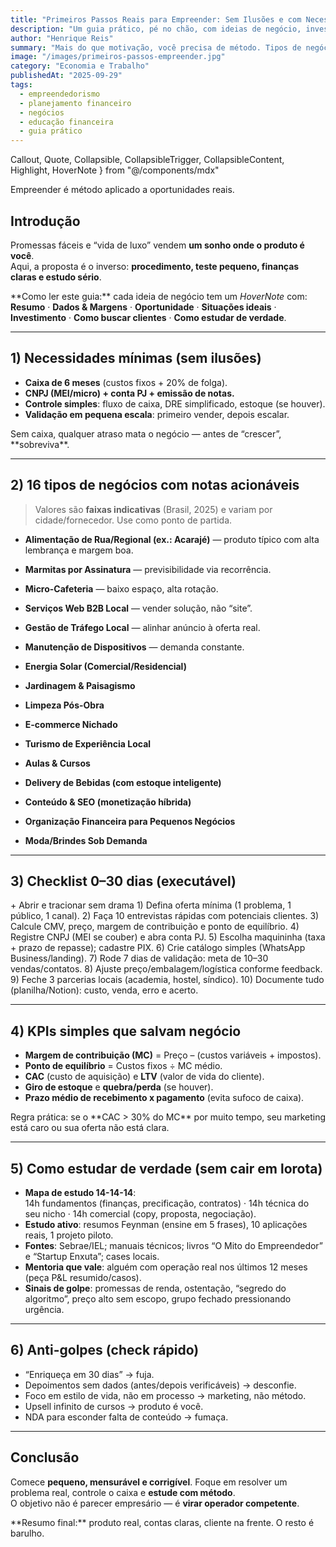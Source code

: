 ```yaml
---
title: "Primeiros Passos Reais para Empreender: Sem Ilusões e com Necessidades Mínimas"
description: "Um guia prático, pé no chão, com ideias de negócio, investimentos mínimos, como buscar clientes e como estudar de verdade — sem gurus."
author: "Henrique Reis"
summary: "Mais do que motivação, você precisa de método. Tipos de negócio com notas acionáveis (hover), checklists de 30 dias, KPIs essenciais e um plano de estudo enxuto."
image: "/images/primeiros-passos-empreender.jpg"
category: "Economia e Trabalho"
publishedAt: "2025-09-29"
tags:
  - empreendedorismo
  - planejamento financeiro
  - negócios
  - educação financeira
  - guia prático
---
```


  Callout,
  Quote,
  Collapsible,
  CollapsibleTrigger,
  CollapsibleContent,
  Highlight,
  HoverNote
} from "@/components/mdx"

<Quote author="Peter Drucker">
Empreender é método aplicado a oportunidades reais.
</Quote>

## Introdução

Promessas fáceis e “vida de luxo” vendem **um sonho onde o produto é você**.  
Aqui, a proposta é o inverso: **procedimento, teste pequeno, finanças claras e estudo sério**.

<Callout variant="neutral">
**Como ler este guia:** cada ideia de negócio tem um <em>HoverNote</em> com: <strong>Resumo</strong> · <strong>Dados & Margens</strong> · <strong>Oportunidade</strong> · <strong>Situações ideais</strong> · <strong>Investimento</strong> · <strong>Como buscar clientes</strong> · <strong>Como estudar de verdade</strong>.
</Callout>

---

## 1) Necessidades mínimas (sem ilusões)

- **Caixa de 6 meses** (custos fixos + 20% de folga).  
- **CNPJ (MEI/micro) + conta PJ + emissão de notas.**  
- **Controle simples**: fluxo de caixa, DRE simplificado, estoque (se houver).  
- **Validação em pequena escala**: primeiro vender, depois escalar.

<Highlight>
Sem caixa, qualquer atraso mata o negócio — antes de “crescer”, **sobreviva**.
</Highlight>

---

## 2) 16 tipos de negócios com notas acionáveis

> Valores são **faixas indicativas** (Brasil, 2025) e variam por cidade/fornecedor. Use como ponto de partida.

- <HoverNote note="
Resumo: Barraca/food truck/lanchinho de rua com foco regional (ex.: acarajé/abará/vatapá).
Dados & Margens: Ticket R$15–40; CMV 25–40%; margem bruta 60–75% se compras forem bem negociadas.
Oportunidade: Turismo/cidades litorâneas; eventos; pontos com fluxo noturno.
Situações ideais: Quem já cozinha bem; acesso a insumos e ponto estratégico; licença sanitária em dia.
Investimento: R$6k–25k (estrutura, tacho/fogareiro, utensílios, freezer, licenças).
Como buscar clientes: Cardápio visual + WhatsApp com link de localização; parcerias com hotéis/hostels; Instagram local.
Como estudar de verdade: Boas práticas (VISA/ANVISA), fichas técnicas, precificação por CMV, segurança alimentar.">
<strong>Alimentação de Rua/Regional (ex.: Acarajé)</strong> — produto típico com alta lembrança e margem boa.
</HoverNote>

- <HoverNote note="
Resumo: Marmitas saudáveis/fitness/regionais com delivery em rotas fixas.
Dados & Margens: Ticket R$18–35; recorrência semanal; CMV 30–45%.
Oportunidade: Centros com escritórios, academias, obras.
Situações ideais: Cozinha domiciliar regulamentada; logística curta; rotas otimizadas.
Investimento: R$3k–12k.
Como buscar clientes: Amostras em academias/obras; combos semanais; clubes de assinatura.
Como estudar de verdade: Planejamento de produção, rotas, embalagem térmica, custo por porção.">
<strong>Marmitas por Assinatura</strong> — previsibilidade via recorrência.
</HoverNote>

- <HoverNote note="
Resumo: Carrinho/canto de café com métodos filtrados + salgados.
Dados & Margens: Ticket R$8–25; margem alta no café; cross-sell com pães/bolos.
Oportunidade: Próximo a faculdades, clínicas, repartições.
Situações ideais: Espaço mínimo; alto fluxo a pé.
Investimento: R$5k–20k.
Como buscar clientes: Cartela fidelidade; convênio com empresas; delivery de garrafas térmicas.
Como estudar de verdade: Extração/torra, custos por xícara, padronização.">
<strong>Micro-Cafeteria</strong> — baixo espaço, alta rotação.
</HoverNote>

- <HoverNote note="
Resumo: Sites, landing pages, automações simples B2B local.
Dados & Margens: Projetos R$1.500–8.000; retentivo com manutenção.
Oportunidade: Comércios locais sem presença digital.
Situações ideais: Portfólio enxuto e claro.
Investimento: R$2k–8k (equip/softwares).
Como buscar clientes: Porta a porta digital (DM/WhatsApp), parceria com gráficas/fotógrafos.
Como estudar de verdade: SEO local, CRO, no-code/low-code, contratos simples.">
<strong>Serviços Web B2B Local</strong> — vender solução, não “site”.
</HoverNote>

- <HoverNote note="
Resumo: Gestão de tráfego para negócios locais (Meta/Google).
Dados & Margens: Fee R$600–3.000/mês por cliente + % performance.
Oportunidade: Clínicas, restaurantes, estética.
Situações ideais: Quem já domina copy/segmentação.
Investimento: R$1k–4k.
Como buscar clientes: Prova com campanha teste; oferta de risco compartilhado.
Como estudar de verdade: Funis locais, métricas (CPA/ROAS), biblioteca de anúncios.">
<strong>Gestão de Tráfego Local</strong> — alinhar anúncio à oferta real.
</HoverNote>

- <HoverNote note="
Resumo: Conserto de smartphones/notebooks; troca de tela/bateria.
Dados & Margens: Peças com 20–40% markup; mão de obra recorrente.
Oportunidade: Bairros com alto uso de apps/moto-entrega.
Situações ideais: Habilidade manual, parcerias com lojas.
Investimento: R$3k–12k.
Como buscar clientes: Google Meu Negócio, convênios com empresas, coleta/entrega.
Como estudar de verdade: Bancada, diagnóstico, catálogo de peças, garantia.">
<strong>Manutenção de Dispositivos</strong> — demanda constante.
</HoverNote>

- <HoverNote note="
Resumo: Indicação/integração de kits FV e instalações (parcerias).
Dados & Margens: Comissão 3–8%; serviços R$1.5k–10k por instalação.
Oportunidade: Casas comerciais/indústrias com alta conta de luz.
Situações ideais: Relacionamento com fornecedores/engenheiros.
Investimento: R$5k–30k.
Como buscar clientes: Simulador de economia; visitas técnicas.
Como estudar de verdade: NBR 16690, payback, financiamento (linha verde).">
<strong>Energia Solar (Comercial/Residencial)</strong>
</HoverNote>

- <HoverNote note="
Resumo: Jardinagem, podas, manutenção de áreas.
Dados & Margens: Serviços R$200–2.500; contratos mensais.
Oportunidade: Condomínios, casas de alto padrão, comércios.
Situações ideais: Ferramental e logística.
Investimento: R$2k–10k.
Como buscar clientes: Panfletagem qualificada, fotos antes/depois, parcerias com síndicos.
Como estudar de verdade: Espécies locais, cronogramas, segurança.">
<strong>Jardinagem & Paisagismo</strong>
</HoverNote>

- <HoverNote note="
Resumo: Limpeza pesada pós-obra/mudança.
Dados & Margens: Diárias R$300–1.200 por equipe; materiais repassados.
Oportunidade: Construtoras, imobiliárias, arquitetos.
Situações ideais: Organização e EPIs.
Investimento: R$2k–8k.
Como buscar clientes: Parcerias com arquitetos/corretores; pacote fotos+limpeza.
Como estudar de verdade: Checklists, produtos corretos, cronograma por m².">
<strong>Limpeza Pós-Obra</strong>
</HoverNote>

- <HoverNote note="
Resumo: Loja on-line nichada (ex.: afro-artesanato, utensílios regionais).
Dados & Margens: Markup 2–3x; frete é crítico.
Oportunidade: Storytelling + comunidade.
Situações ideais: Diferenciação real (não competir só em preço).
Investimento: R$4k–20k.
Como buscar clientes: Conteúdo + SEO de cauda longa; marketplaces para giro inicial.
Como estudar de verdade: Custos logísticos, fotos pro, ficha técnica.">
<strong>E-commerce Nichado</strong>
</HoverNote>

- <HoverNote note="
Resumo: Roteiros autênticos, gastronomia local, história viva.
Dados & Margens: Ticket R$80–300/pessoa; grupos pequenos.
Oportunidade: Cidades turísticas/litorâneas.
Situações ideais: Guia comunicativo, parcerias com pousadas.
Investimento: R$2k–8k.
Como buscar clientes: Google/TripAdvisor, influenciadores regionais, convênios com hotéis.
Como estudar de verdade: Guiamento, segurança, experiência memorável.">
<strong>Turismo de Experiência Local</strong>
</HoverNote>

- <HoverNote note="
Resumo: Aulas/tutoria (matérias, ENEM, música, tech).
Dados & Margens: R$40–150/h; cursos gravados escaláveis.
Oportunidade: Escolas/bairros com demanda.
Situações ideais: Didática + material autoral.
Investimento: R$1k–5k.
Como buscar clientes: Grupos de bairro, parcerias com escolas, prova gratuita.
Como estudar de verdade: Planejamento de aula, avaliação, plataforma EAD.">
<strong>Aulas & Cursos</strong>
</HoverNote>

- <HoverNote note="
Resumo: Delivery com controle de estoque e margem (cervejas/refrigerantes).
Dados & Margens: Markup 20–60%; giro e conservação importam.
Oportunidade: Bairros com demanda noturna.
Situações ideais: Freezer/estoque e logística ágil.
Investimento: R$3k–12k + estoque.
Como buscar clientes: WhatsApp Business com catálogo + taxa de entrega por distância.
Como estudar de verdade: Curva ABC, perdas, dinâmica de preço.">
<strong>Delivery de Bebidas (com estoque inteligente)</strong>
</HoverNote>

- <HoverNote note="
Resumo: Blog/portal nichado com SEO e monetização (ads/afiliados/produtos).
Dados & Margens: Crescimento lento, alta alavancagem depois.
Oportunidade: Long tail, conteúdo evergreen.
Situações ideais: Disciplina de publicação e pesquisa.
Investimento: R$1k–4k.
Como buscar clientes: SEO, newsletter, comunidades.
Como estudar de verdade: Arquitetura de informação, pesquisa de palavras, E-E-A-T.">
<strong>Conteúdo & SEO (monetização híbrida)</strong>
</HoverNote>

- <HoverNote note="
Resumo: Organização financeira para pequenos comércios (caixa, preço, estoque).
Dados & Margens: Planos R$300–1.500/mês; alto impacto se “mão na massa”.
Oportunidade: Restaurantes, salões, oficinas.
Situações ideais: Perfil analítico, ética e referências.
Investimento: R$2k–6k.
Como buscar clientes: Indicações, cases locais, primeira auditoria gratuita.
Como estudar de verdade: Formação contábil leve, análise de margem/ponto de equilíbrio.">
<strong>Organização Financeira para Pequenos Negócios</strong>
</HoverNote>

- <HoverNote note="
Resumo: Estamparia/sublimação sob demanda (camisetas, canecas).
Dados & Margens: Margem variável; personalização aumenta ticket.
Oportunidade: Times de bairro, escolas, eventos.
Situações ideais: Habilidade visual e atendimento rápido.
Investimento: R$4k–18k.
Como buscar clientes: Parcerias com escolas/barbearias; kits amostra.
Como estudar de verdade: Materiais, custos por peça, provas de cor.">
<strong>Moda/Brindes Sob Demanda</strong>
</HoverNote>

---

## 3) Checklist 0–30 dias (executável)

<Collapsible>
  <CollapsibleTrigger className="cursor-pointer font-bold text-brand-400">
    + Abrir e tracionar sem drama
  </CollapsibleTrigger>
  <CollapsibleContent>
    1) Defina oferta mínima (1 problema, 1 público, 1 canal).  
    2) Faça 10 entrevistas rápidas com potenciais clientes.  
    3) Calcule CMV, preço, margem de contribuição e ponto de equilíbrio.  
    4) Registre CNPJ (MEI se couber) e abra conta PJ.  
    5) Escolha maquininha (taxa + prazo de repasse); cadastre PIX.  
    6) Crie catálogo simples (WhatsApp Business/landing).  
    7) Rode 7 dias de validação: meta de 10–30 vendas/contatos.  
    8) Ajuste preço/embalagem/logística conforme feedback.  
    9) Feche 3 parcerias locais (academia, hostel, síndico).  
    10) Documente tudo (planilha/Notion): custo, venda, erro e acerto.
  </CollapsibleContent>
</Collapsible>

---

## 4) KPIs simples que salvam negócio

- **Margem de contribuição (MC)** = Preço – (custos variáveis + impostos).  
- **Ponto de equilíbrio** = Custos fixos ÷ MC médio.  
- **CAC** (custo de aquisição) e **LTV** (valor de vida do cliente).  
- **Giro de estoque** e **quebra/perda** (se houver).  
- **Prazo médio de recebimento x pagamento** (evita sufoco de caixa).

<Callout variant="neutral">
Regra prática: se o **CAC > 30% do MC** por muito tempo, seu marketing está caro ou sua oferta não está clara.
</Callout>

---

## 5) Como estudar de verdade (sem cair em lorota)

- **Mapa de estudo 14-14-14**:  
  14h fundamentos (finanças, precificação, contratos) · 14h técnica do seu nicho · 14h comercial (copy, proposta, negociação).  
- **Estudo ativo**: resumos Feynman (ensine em 5 frases), 10 aplicações reais, 1 projeto piloto.  
- **Fontes**: Sebrae/IEL; manuais técnicos; livros “O Mito do Empreendedor” e “Startup Enxuta”; cases locais.  
- **Mentoria que vale**: alguém com operação real nos últimos 12 meses (peça P&L resumido/casos).  
- **Sinais de golpe**: promessas de renda, ostentação, “segredo do algoritmo”, preço alto sem escopo, grupo fechado pressionando urgência.

---

## 6) Anti-golpes (check rápido)

- “Enriqueça em 30 dias” → fuja.  
- Depoimentos sem dados (antes/depois verificáveis) → desconfie.  
- Foco em estilo de vida, não em processo → marketing, não método.  
- Upsell infinito de cursos → produto é você.  
- NDA para esconder falta de conteúdo → fumaça.

---

## Conclusão

Comece **pequeno, mensurável e corrigível**. Foque em resolver um problema real, controle o caixa e **estude com método**.  
O objetivo não é parecer empresário — é **virar operador competente**.

<Callout variant="neutral">
**Resumo final:** produto real, contas claras, cliente na frente. O resto é barulho.
</Callout>
